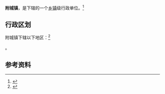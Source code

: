 {{中国乡级行政区|14/05/24/102/000}}

'''附城镇'''，是{{PRC admin/fullname|14/05/24/102/000|3}}下辖的一个[[乡镇|乡镇]]级行政单位。<ref>{{PRC admin/ref sgc|{{PRC admin/parent|14/05/24/102/000}}}}</ref>

== 行政区划 ==

附城镇下辖以下地区：<ref>{{PRC admin/ref sgc|14/05/24/102/000}}</ref>

{{PRC admin/children|14/05/24/102/000}}。

== 参考资料 ==

{{reflist}}

{{行政区划小作品}}
{{PRC admin/navcat|14/05/24/102/000}}